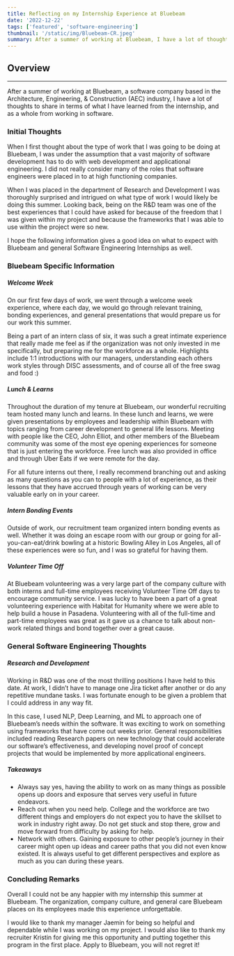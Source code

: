 ```yaml
---
title: Reflecting on my Internship Experience at Bluebeam
date: '2022-12-22'
tags: ['featured', 'software-engineering']
thumbnail: '/static/img/Bluebeam-CR.jpeg'
summary: After a summer of working at Bluebeam, I have a lot of thoughts to share in terms of what I have learned from the internship.
---
```


## Overview

<TOCInline toc={props.toc} exclude="Overview" toHeading={2} />

---

After a summer of working at Bluebeam, a software company based in the Architecture, Engineering, & Construction (AEC) industry, I have a lot of thoughts to share in terms of what I have learned from the internship, and as a whole from working in software.

### Initial Thoughts

When I first thought about the type of work that I was going to be doing at Bluebeam, I was under the assumption that a vast majority of software development has to do with web development and applicational engineering. I did not really consider many of the roles that software engineers were placed in to at high functioning companies.

When I was placed in the department of Research and Development I was thoroughly surprised and intrigued on what type of work I would likely be doing this summer. Looking back, being on the R&D team was one of the best experiences that I could have asked for because of the freedom that I was given within my project and because the frameworks that I was able to use within the project were so new.

I hope the following information gives a good idea on what to expect with Bluebeam and general Software Engineering Internships as well.

### Bluebeam Specific Information

##### Welcome Week

On our first few days of work, we went through a welcome week experience, where each day, we would go through relevant training, bonding experiences, and general presentations that would prepare us for our work this summer.

Being a part of an intern class of six, it was such a great intimate experience that really made me feel as if the organization was not only invested in me specifically, but preparing me for the workforce as a whole. Highlights include 1:1 introductions with our managers, understanding each others work styles through DISC assessments, and of course all of the free swag and food :)

##### Lunch & Learns

Throughout the duration of my tenure at Bluebeam, our wonderful recruiting team hosted many lunch and learns. In these lunch and learns, we were given presentations by employees and leadership within Bluebeam with topics ranging from career development to general life lessons. Meeting with people like the CEO, John Elliot, and other members of the Bluebeam community was some of the most eye opening experiences for someone that is just entering the workforce. Free lunch was also provided in office and through Uber Eats if we were remote for the day.

For all future interns out there, I really recommend branching out and asking as many questions as you can to people with a lot of experience, as their lessons that they have accrued through years of working can be very valuable early on in your career.

##### Intern Bonding Events

Outside of work, our recruitment team organized intern bonding events as well. Whether it was doing an escape room with our group or going for all-you-can-eat/drink bowling at a historic Bowling Alley in Los Angeles, all of these experiences were so fun, and I was so grateful for having them.

##### Volunteer Time Off

At Bluebeam volunteering was a very large part of the company culture with both interns and full-time employees receiving Volunteer Time Off days to encourage community service. I was lucky to have been a part of a great volunteering experience with Habitat for Humanity where we were able to help build a house in Pasadena. Volunteering with all of the full-time and part-time employees was great as it gave us a chance to talk about non-work related things and bond together over a great cause.

### General Software Engineering Thoughts

##### Research and Development

Working in R&D was one of the most thrilling positions I have held to this date. At work, I didn’t have to manage one Jira ticket after another or do any repetitive mundane tasks. I was fortunate enough to be given a problem that I could address in any way fit.

In this case, I used NLP, Deep Learning, and ML to approach one of Bluebeam’s needs within the software. It was exciting to work on something using frameworks that have come out weeks prior. General responsibilities included reading Research papers on new technology that could accelerate our software’s effectiveness, and developing novel proof of concept projects that would be implemented by more applicational engineers.

##### Takeaways

- Always say yes, having the ability to work on as many things as possible opens up doors and exposure that serves very useful in future endeavors.
- Reach out when you need help. College and the workforce are two different things and employers do not expect you to have the skillset to work in industry right away. Do not get stuck and stop there, grow and move forward from difficulty by asking for help.
- Network with others. Gaining exposure to other people’s journey in their career might open up ideas and career paths that you did not even know existed. It is always useful to get different perspectives and explore as much as you can during these years.

### Concluding Remarks

Overall I could not be any happier with my internship this summer at Bluebeam. The organization, company culture, and general care Bluebeam places on its employees made this experience unforgettable.

I would like to thank my manager Jaemin for being so helpful and dependable while I was working on my project. I would also like to thank my recruiter Kristin for giving me this opportunity and putting together this program in the first place. Apply to Bluebeam, you will not regret it!
